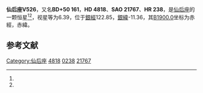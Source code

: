 {{Starbox begin
| name = 仙后座V526
}}
{{Starbox observe
| epoch = [[J2000.0|J2000.0]]
| constell = [[仙后座|仙后座]]<ref name=SIMBAD>{{cite web
 | url=http://simbad.u-strasbg.fr/simbad/sim-id?Ident=HR+238
 | title=Pulsating variable Star
 | publisher=Centre de Données astronomiques de Strasbourg
 | work=SIMBAD
 | accessdate=2012-07-13
 | archive-date=2016-03-17
 | archive-url=https://web.archive.org/web/20160317151129/http://simbad.u-strasbg.fr/simbad/sim-id?Ident=HR+238
 | dead-url=no
 }}</ref><ref name=DATA>{{cite web
 | url=http://vizier.u-strasbg.fr/viz-bin/VizieR-5?-out.add=.&-source=5050&-corr=PK=HR&-out.max=9999&HR=238
 | title=VizieR Detailed Page
 | accessdate=2012-07-13
 | archive-date=2016-03-04
 | archive-url=https://web.archive.org/web/20160304224041/http://vizier.u-strasbg.fr/viz-bin/VizieR-5?-out.add=.&-source=5050&-corr=PK=HR&-out.max=9999&HR=238
 | dead-url=no
 }}</ref>
| 星官 = 
| ra = {{RA|0|50|57.4}}<ref name=SIMBAD /><ref name=DATA />
| dec = {{DEC|+51|30|29}}<ref name=SIMBAD /><ref name=DATA />
| appmag_v = 6.39<ref name=SIMBAD /><ref name=DATA />
}}
{{Starbox character
| class = F2IV<ref name=SIMBAD /><ref name=DATA />
| b-v = 0.28<ref name=SIMBAD /><ref name=DATA />
| u-b = 0.12<ref name=SIMBAD /><ref name=DATA />
| r-i = <ref name=SIMBAD /><ref name=DATA />
| variable = 
}}
{{Starbox astrometry
| radial_v = 0.12
| prop_mo_ra = 2
| parallax = 
| p_error = 
}}
{{Starbox catalog
| names =BD+50 161，[[SAO星表|SAO]] 21767，[[HD星表|HD]] 4818，[[HR星表|HR]] 238}}
{{Starbox reference |Simbad=HR+238}}
{{Starbox end}}

'''仙后座V526'''，又名'''BD+50 161'''，'''HD 4818'''、'''SAO 21767'''、'''HR 238'''，是[[仙后座|仙后座]]的一颗恒星<ref name=SIMBAD /><ref name=DATA />，视星等为6.39，位于[[銀道座標系|銀經]]122.85，[[銀道座標系|銀緯]]-11.36，其[[B1900.0|B1900.0]]坐标为赤經{{RA|0|45|13.9}}，赤緯{{DEC|+50|-11.36|48}}。

== 参考文献 ==
{{reflist}}

{{star-stub}}

{{仙后座恒星}}
[[Category:仙后座|Category:仙后座]]
[[Category:HD和HDE天體|4818]]
[[Category:HR天體|0238]]
[[Category:SAO天體|21767]]